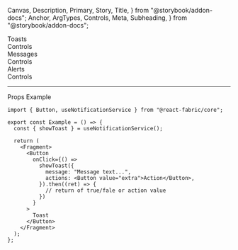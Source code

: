   Canvas,
  Description,
  Primary,
  Story,
  Title,
} from "@storybook/addon-docs";
  Anchor,
  ArgTypes,
  Controls,
  Meta,
  Subheading,
} from "@storybook/addon-docs";

<Meta of={ToastStories} />

<Title>Notifications</Title>

<Anchor storyId="notifications">
  <Subheading>Toasts</Subheading>
</Anchor>

<Description of={useNotificationService} />

<Primary />

<Collapsable className="control-panel">
  <div>Controls</div>
  <Controls of={ToastStories._Toast} />
</Collapsable>

<Anchor storyId="messages">
  <Subheading>Messages</Subheading>
</Anchor>
<Description of={MessageStories._Message} />
<Canvas withToolbar of={MessageStories._Message} />
<Collapsable className="control-panel">
  <div>Controls</div>
  <Controls of={MessageStories._Message} />
</Collapsable>

<Anchor storyId="alerts">
  <Subheading>Alerts</Subheading>
</Anchor>
<Description of={AlertStories._Alert} />
<Canvas withToolbar of={AlertStories._Alert} />
<Collapsable className="control-panel">
  <div>Controls</div>
  <Controls of={AlertStories._Alert} />
</Collapsable>

<hr />

<Anchor storyId="props">
  <Subheading>Props</Subheading>
</Anchor>

<ArgTypes sort="requiredFirst" />

<Anchor storyId="sample">
  <Subheading>Example</Subheading>
</Anchor>

```tsx
import { Button, useNotificationService } from "@react-fabric/core";

export const Example = () => {
  const { showToast } = useNotificationService();

  return (
    <Fragment>
      <Button
        onClick={() =>
          showToast({
            message: "Message text...",
            actions: <Button value="extra">Action</Button>,
          }).then((ret) => {
            // return of true/fale or action value
          })
        }
      >
        Toast
      </Button>
    </Fragment>
  );
};
```

